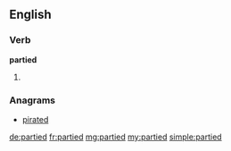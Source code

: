 ==English==

===Verb===
'''partied'''

# {{past of|party}}

===Anagrams===
* [[pirated#English|pirated]]

[[de:partied]]
[[fr:partied]]
[[mg:partied]]
[[my:partied]]
[[simple:partied]]